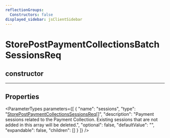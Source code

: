 ```yaml
---
reflectionGroups:
  Constructors: false
displayed_sidebar: jsClientSidebar
---
```



# StorePostPaymentCollectionsBatchSessionsReq

## constructor

___

## Properties

<ParameterTypes parameters={[
  {
    "name": "sessions",
    "type": "[StorePostPaymentCollectionsSessionsReq](js_client.internal.StorePostPaymentCollectionsSessionsReq.mdx)[]",
    "description": "Payment sessions related to the Payment Collection. Existing sessions that are not added in this array will be deleted.",
    "optional": false,
    "defaultValue": "",
    "expandable": false,
    "children": []
  }
]} />
